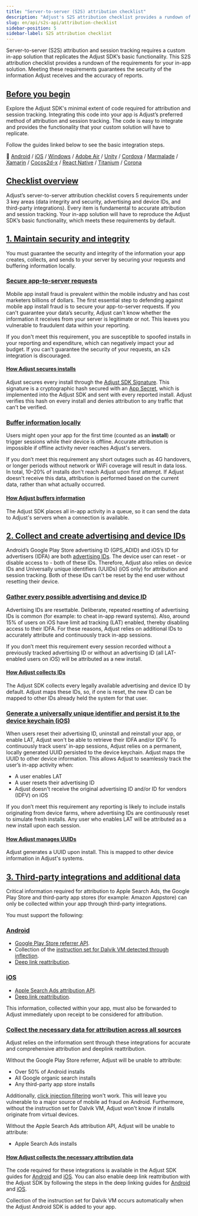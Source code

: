 ```yaml
---
title: "Server-to-server (S2S) attribution checklist"
description: "Adjust's S2S attribution checklist provides a rundown of the requirements for your in-app solution."
slug: en/api/s2s-api/attribution-checklist
sidebar-position: 5
sidebar-label: S2S attribution checklist
---
```


Server-to-server (S2S) attribution and session tracking requires a custom in-app solution that replicates the Adjust SDK’s basic functionality. This S2S attribution checklist provides a rundown of the requirements for your in-app solution. Meeting these requirements guarantees the security of the information Adjust receives and the accuracy of reports.

## [Before you begin](before-you-begin)

Explore the Adjust SDK's minimal extent of code required for attribution and session tracking. Integrating this code into your app is Adjust’s preferred method of attribution and session tracking. The code is easy to integrate and provides the functionality that your custom solution will have to replicate.

Follow the guides linked below to see the basic integration steps.

📖 [Android](/en/sdk/android) / [iOS](/en/sdk/ios) / [Windows](/en/sdk/windows) / [Adobe Air](https://github.com/adjust/adobe_air_sdk#basic-integration) / [Unity](/en/sdk/unity) / [Cordova](https://github.com/adjust/cordova_sdk#basic-integration) / [Marmalade](https://github.com/adjust/marmalade_sdk#basic-integration) / [Xamarin](https://github.com/adjust/xamarin_sdk#basic-integration) / [Cocos2d-x](https://github.com/adjust/cocos2dx_sdk#basic-integration) / [React Native](/en/sdk/react-native) / [Titanium](https://github.com/adjust/titanium_sdk#basic-integration) / [Corona](https://github.com/adjust/corona_sdk#basic-integration)

## [Checklist overview](checklist-overview)

Adjust’s server-to-server attribution checklist covers 5 requirements under 3 key areas (data integrity and security, advertising and device IDs, and third-party integrations). Every item is fundamental to accurate attribution and session tracking. Your in-app solution will have to reproduce the Adjust SDK’s basic functionality, which meets these requirements by default.

## [1. Maintain security and integrity](1-maintain-security-and-integrity)

You must guarantee the security and integrity of the information your app creates, collects, and sends to your server by securing your requests and buffering information locally.

### [Secure app-to-server requests](secure-app-to-server-requests)

Mobile app install fraud is prevalent within the mobile industry and has cost marketers billions of dollars. The first essential step to defending against mobile app install fraud is to secure your app-to-server requests. If you can't guarantee your data’s security, Adjust can't know whether the information it receives from your server is legitimate or not. This leaves you vulnerable to fraudulent data within your reporting.

If you don't meet this requirement, you are susceptible to spoofed installs in your reporting and expenditure, which can negatively impact your ad budget. If you can't guarantee the security of your requests, an s2s integration is discouraged.

#### [How Adjust secures installs](how-adjust-secures-installs)

Adjust secures every install through the [Adjust SDK Signature](https://help.adjust.com/en/article/sdk-signature). This signature is a cryptographic hash secured with an [App Secret](https://help.adjust.com/en/article/sdk-signature#what-is-an-app-secret), which is implemented into the Adjust SDK and sent with every reported install. Adjust verifies this hash on every install and denies attribution to any traffic that can't be verified.

### [Buffer information locally](buffer-information-locally)

Users might open your app for the first time (counted as an **install**) or trigger sessions while their device is offline. Accurate attribution is impossible if offline activity never reaches Adjust's servers.

If you don’t meet this requirement any short outages such as 4G handovers, or longer periods without network or WiFi coverage will result in data loss. In total, 10–20% of installs don't reach Adjust upon first attempt. If Adjust doesn't receive this data, attribution is performed based on the current data, rather than what actually occurred.

#### [How Adjust buffers information](how-adjust-buffers-information)

The Adjust SDK places all in-app activity in a queue, so it can send the data to Adjust's servers when a connection is available.

## [2. Collect and create advertising and device IDs](2-collect-and-create-advertising-and-device-ids)

Android’s Google Play Store advertising ID (GPS_ADID) and iOS’s ID for advertisers (IDFA) are both [advertising IDs](https://help.adjust.com/en/article/device-identifiers#advertising-ids). The device user can reset - or disable access to - both of these IDs. Therefore, Adjust also relies on device IDs and Universally unique identifiers (UUIDs) (iOS only) for attribution and session tracking. Both of these IDs can't be reset by the end user without resetting their device.

### [Gather every possible advertising and device ID](gather-every-possible-advertising-and-device-id)

Advertising IDs are resettable. Deliberate, repeated resetting of advertising IDs is common (for example: to cheat in-app reward systems). Also, around 15% of users on iOS have limit ad tracking (LAT) enabled, thereby disabling access to their IDFA. For these reasons, Adjust relies on additional IDs to accurately attribute and continuously track in-app sessions.

If you don’t meet this requirement every session recorded without a previously tracked advertising ID or without an advertising ID (all LAT-enabled users on iOS) will be attributed as a new install.

#### [How Adjust collects IDs](how-adjust-collects-ids)

The Adjust SDK collects every legally available advertising and device ID by default. Adjust maps these IDs, so, if one is reset, the new ID can be mapped to other IDs already held the system for that user.

### [Generate a universally unique identifier and persist it to the device keychain (iOS)](generate-a-universally-unique-identifier-and-persist-it-to-the-device-keychain-ios)

When users reset their advertising ID, uninstall and reinstall your app, or enable LAT, Adjust won't be able to retrieve their IDFA and/or IDFV. To continuously track users’ in-app sessions, Adjust relies on a permanent, locally generated UUID persisted to the device keychain. Adjust maps the UUID to other device information. This allows Adjust to seamlessly track the user’s in-app activity when:

-  A user enables LAT
-  A user resets their advertising ID
-  Adjust doesn't receive the original advertising ID and/or ID for vendors (IDFV) on iOS

If you don’t meet this requirement any reporting is likely to include installs originating from device farms, where advertising IDs are continuously reset to simulate fresh installs. Any user who enables LAT will be attributed as a new install upon each session.

#### [How Adjust manages UUIDs](how-adjust-manages-uuids)

Adjust generates a UUID upon install. This is mapped to other device information in Adjust's systems.

## [3. Third-party integrations and additional data](3-third-party-integrations-and-additional-data)

Critical information required for attribution to Apple Search Ads, the Google Play Store and third-party app stores (for example: Amazon Appstore) can only be collected within your app through third-party integrations.

You must support the following:

### [Android](android)

-  [Google Play Store referrer API](https://developer.android.com/google/play/installreferrer/igetinstallreferrerservice.html).
-  Collection of the [instruction set for Dalvik VM detected through inflection](https://android.googlesource.com/platform/libcore/+/master/libart/src/main/java/dalvik/system/VMRuntime.java#109).
-  [Deep link reattribution](https://developer.android.com/training/app-links/deep-linking.html).

### [iOS](ios)

-  [Apple Search Ads attribution API](https://searchads.apple.com/help/reporting/0028-apple-ads-attribution-api).
-  [Deep link reattribution](https://developer.apple.com/library/content/documentation/General/Conceptual/AppSearch/UniversalLinks.html).

This information, collected within your app, must also be forwarded to Adjust immediately upon receipt to be considered for attribution.

### [Collect the necessary data for attribution across all sources](collect-the-necessary-data-for-attribution-across-all-sources)

Adjust relies on the information sent through these integrations for accurate and comprehensive attribution and deeplink reattribution.

Without the Google Play Store referrer, Adjust will be unable to attribute:

-  Over 50% of Android installs
-  All Google organic search installs
-  Any third-party app store installs

Additionally, [click injection filtering](https://help.adjust.com/en/article/click-injection-filtering) won't work. This will leave you vulnerable to a major source of mobile ad fraud on Android. Furthermore, without the instruction set for Dalvik VM, Adjust won't know if installs originate from virtual devices.

Without the Apple Search Ads attribution API, Adjust will be unable to attribute:

-  Apple Search Ads installs

#### [How Adjust collects the necessary attribution data](how-adjust-collects-the-necessary-attribution-data)

The code required for these integrations is available in the Adjust SDK guides for [Android](/en/sdk/android) and [iOS](/en/sdk/ios). You can also enable deep link reattribution with the Adjust SDK by following the steps in the deep linking guides for [Android](/en/sdk/android/features/deep-links) and [iOS](/en/sdk/ios/features/deep-links).

Collection of the instruction set for Dalvik VM occurs automatically when the Adjust Android SDK is added to your app.
